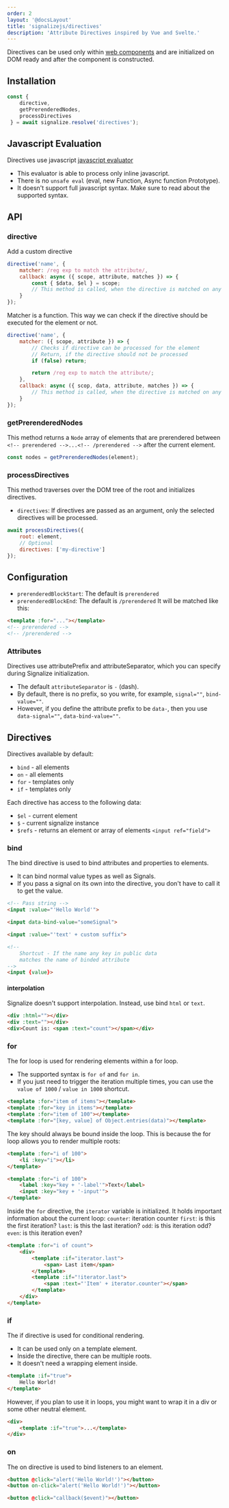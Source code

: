 ```yaml
---
order: 2
layout: '@docsLayout'
title: 'signalizejs/directives'
description: 'Attribute Directives inspired by Vue and Svelte.'
---
```


Directives can be used only within [web components](/plugins/signalizejs-components) and are initialized on DOM ready and after the component is constructed.

## Installation
<ImportMapDependencies module="directives" />

```js
const {
	directive,
	getPrerenderedNodes,
	processDirectives
 } = await signalize.resolve('directives');
```

## Javascript Evaluation
Directives use javascript [javascript evaluator](/docs/modules/evaluator)

- This evaluator is able to process only inline javascript.
- There is no `unsafe eval` (eval, new Function, Async function Prototype).
- It doesn't support full javascript syntax. Make sure to read about the supported syntax.

## API
### directive
Add a custom directive
```js
directive('name', {
	matcher: /reg exp to match the attribute/,
	callback: async ({ scope, attribute, matches }) => {
		const { $data, $el } = scope;
		// This method is called, when the directive is matched on any element
	}
});
```
Matcher is a function. This way we can check if the directive should be executed for the element or not.
```js
directive('name', {
	matcher: ({ scope, attribute }) => {
		// Checks if directive can be processed for the element
		// Return, if the directive should not be processed
		if (false) return;

		return /reg exp to match the attribute/;
	},
	callback: async ({ scop, data, attribute, matches }) => {
		// This method is called, when the directive is matched on any element
	}
});
```

### getPrerenderedNodes
This method returns a `Node` array of elements that are prerendered between `<!-- prerendered -->...<!-- /prerendered -->` after the current element.

```js
const nodes = getPrerenderedNodes(element);
```

### processDirectives
This method traverses over the DOM tree of the root and initializes directives.
- `directives`:  If directives are passed as an argument, only the selected directives will be processed.

```js
await processDirectives({
	root: element,
	// Optional
	directives: ['my-directive']
});
```

## Configuration
- `prerenderedBlockStart`: The default is `prerendered`
- `prerenderedBlockEnd`: The default is `/prerendered`
It will be matched like this:
```html
<template :for="..."></template>
<!-- prerendered -->
<!-- /prerendered -->
```

### Attributes
Directives use attributePrefix and attributeSeparator, which you can specify during Signalize initialization.
- The default `attributeSeparator` is `-` (dash).
- By default, there is no prefix, so you write, for example, `signal=""`, `bind-value=""`.
- However, if you define the attribute prefix to be `data-`, then you use `data-signal=""`, `data-bind-value=""`.


## Directives
Directives available by default:
- `bind` - all elements
- `on` - all elements
- `for` - templates only
- `if` - templates only

Each directive has access to the following data:
- `$el` - current element
- `$` - current signalize instance
- `$refs` - returns an element or array of elements `<input ref="field">`

### bind
The bind directive is used to bind attributes and properties to elements.
- It can bind normal value types as well as Signals.
- If you pass a signal on its own into the directive, you don't have to call it to get the value.

```html
<!-- Pass string -->
<input :value="'Hello World'">

<input data-bind-value="someSignal">

<input :value="'text' + custom suffix">

<!--
	Shortcut - If the name any key in public data
	matches the name of binded attribute
-->
<input {value}>
```

#### interpolation
Signalize doesn't support interpolation. Instead, use bind `html` or `text`.

```html
<div :html=""></div>
<div :text=""></div>
<div>Count is: <span :text="count"></span></div>
```

### for
The for loop is used for rendering elements within a for loop.
- The supported syntax is `for of` and `for in`.
- If you just need to trigger the iteration multiple times, you can use the `value of 1000` / `value in 1000` shortcut.

```html
<template :for="item of items"></template>
<template :for="key in items"></template>
<template :for="item of 100"></template>
<template :for="[key, value] of Object.entries(data)"></template>
```

The key should always be bound inside the loop. This is because the for loop allows you to render multiple roots:

```html
<template :for="i of 100">
	<li :key="i"></li>
</template>

<template :for="i of 100">
	<label :key="key + '-label'">Text</label>
	<input :key="key + '-input'">
</template>
```

Inside the `for` directive, the `iterator` variable is initialized. It holds important information about the current loop:
`counter`: iteration counter
`first`: is this the first iteration?
`last`: is this the last iteration?
`odd`: is this iteration odd?
`even`: is this iteration even?

```html
<template :for="i of count">
	<div>
		<template :if="iterator.last">
			<span> Last item</span>
		</template>
		<template :if="!iterator.last">
			<span :text="'Item' + iterator.counter"></span>
		</template>
	</div>
</template>
```

### if
The if directive is used for conditional rendering.
- It can be used only on a template element.
- Inside the directive, there can be multiple roots.
- It doesn't need a wrapping element inside.

```html
<template :if="true">
	Hello World!
</template>
```

However, if you plan to use it in loops, you might want to wrap it in a div or some other neutral element.
```html
<div>
	<template :if="true">...</template>
</div>
```

### on
The on directive is used to bind listeners to an element.

```html
<button @click="alert('Hello World!')"></button>
<button on-click="alert('Hello World!')"></button>

<button @click="callback($event)"></button>
```
